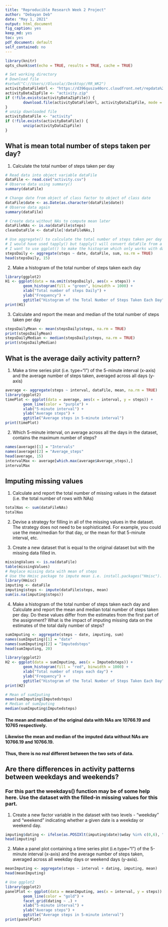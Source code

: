```yaml
---
title: "Reproducible Research Week 2 Project"
author: "Debayan Deb"
date: "May 1, 2021"
output: html_document
fig_caption: yes
keep_md: yes
toc: yes
pdf_document: default
self_contained: no
---
```


```r
library(knitr)
opts_chunk$set(echo = TRUE, results = TRUE, cache = TRUE)
```

```r
# Set working directory
# Download file
#setwd("C://Users//Olusola//Desktop//RR_WK2")
activityDataFileUrl <- "https://d396qusza40orc.cloudfront.net/repdata%2Fdata%2Factivity.zip"
activityDataZipFile <- "activity.zip"
if (!file.exists(activityDataZipFile)) {
        download.file(activityDataFileUrl, activityDataZipFile, mode = "wb")
}
# unzip downloaded file
activityDataFile <- "activity"
if (!file.exists(activityDataFile)) {
        unzip(activityDataZipFile)
}
```

## What is mean total number of steps taken per day?

1. Calculate the total number of steps taken per day

```r
# Read data into object variable dataFile
dataFile <- read.csv("activity.csv")
# Observe data using summary()
summary(dataFile)
```

```r
# Change date from object of class factor to object of class date
dataFile$date <- as.Date(as.character(dataFile$date))
# Observe data again
summary(dataFile)
```

```r
# Create data without NAs to compute mean later
dataFileNAs <- is.na(dataFile$steps)
cleanDataFile <- dataFile[!dataFileNAs,]
```

```r
# Use aggregate() to calculate the total number of steps taken per day
# I would have used tapply() but tapply() will convert dataFile from a data frame into an array(vector)
# I want to use ggplot() to make the histogram which only works with data frame 
stepsDaily <- aggregate(steps ~ date, dataFile, sum, na.rm = TRUE)
head(stepsDaily, 15)
```

2. Make a histogram of the total number of steps taken each day

```r
library(ggplot2)
H1 <- ggplot(data = na.omit(stepsDaily), aes(x = steps)) + 
        geom_histogram(fill = "green", binwidth = 1000) +
        xlab("Total number of steps Daily") +
        ylab("Frequency") +
        ggtitle("Histogram of the Total Number of Steps Taken Each Day")
print(H1)
```

3. Calculate and report the mean and median of the total number of steps taken per day

```r
stepsDailyMean <- mean(stepsDaily$steps, na.rm = TRUE)
print(stepsDailyMean)
stepsDailyMedian <- median(stepsDaily$steps, na.rm = TRUE)
print(stepsDailyMedian)
```

## What is the average daily activity pattern?

1. Make a time series plot (i.e. type="l") of the 5-minute interval (x-axis) and the average number of steps taken, averaged across all days (y-axis)

```r
average <- aggregate(steps ~ interval, dataFile, mean, na.rm = TRUE)
library(ggplot2)
timePlot <- ggplot(data = average, aes(x = interval, y = steps)) +
        geom_line(color = "purple") +
        xlab("5-minute interval") +
        ylab("Average steps") +
        ggtitle("Average steps in 5-minute interval")
print(timePlot)
```

2. Which 5-minute interval, on average across all the days in the dataset, contains the maximum number of steps?
```r
names(average)[1] = "Intervals"
names(average)[2] = "Average_steps"
head(average, 15)
intervalMax <- average[which.max(average$Average_steps),]
intervalMax
```

## Imputing missing values

1. Calculate and report the total number of missing values in the dataset (i.e. the total number of rows with NAs)
```r
totalNas <- sum(dataFileNAs)
totalNas
```

2. Devise a strategy for filling in all of the missing values in the dataset. The strategy does not need to be sophisticated. For example, you could use the mean/median for that day, or the mean for that 5-minute interval, etc.

3. Create a new dataset that is equal to the original dataset but with the missing data filled in.
```r
missingValues <- is.na(dataFile)
table(missingValues)
# Replace missing data with mean of steps
# Use the Hmisc package to impute mean i.e. install.packages("Hmisc"). Then load the package.
library(Hmisc)
imputing <- dataFile
imputing$steps <- impute(dataFile$steps, mean)
sum(is.na(imputing$steps))
```

4. Make a histogram of the total number of steps taken each day and Calculate and report the mean and median total number of steps taken per day. Do these values differ from the estimates from the first part of the assignment? What is the impact of imputing missing data on the estimates of the total daily number of steps?

```r
sumImputing <- aggregate(steps ~ date, imputing, sum)
names(sumImputing)[1] = "date"
names(sumImputing)[2] = "Imputedsteps"
head(sumImputing, 20)
```

```r
library(ggplot2)
H2 <- ggplot(data = sumImputing, aes(x = Imputedsteps)) +
        geom_histogram(fill = "red", binwidth = 1000) +
        xlab("Total number of steps each day") +
        ylab("Frequency") +
        ggtitle("Histogram of the Total Number of Steps Taken Each Day")
print(H2)
```

```r
# Mean of sumIputing
mean(sumImputing$Imputedsteps)
# Median of sumIputing
median(sumImputing$Imputedsteps)
```


#### The mean and median of the original data with NAs are 10766.19 and 10765 respectively.
#### Likewise the mean and median of the imputed data without NAs are 10766.19 and 10766.19.
#### Thus, there is no real different between the two sets of data.

## Are there differences in activity patterns between weekdays and weekends?

### For this part the weekdays() function may be of some help here. Use the dataset with the filled-in missing values for this part.

1. Create a new factor variable in the dataset with two levels - "weekday" and "weekend" indicating whether a given date is a weekday or weekend day.
```r
imputing$dating <- ifelse(as.POSIXlt(imputing$date)$wday %in% c(0,6), "Weekend", "Weekday")
head(imputing)
```

2. Make a panel plot containing a time series plot (i.e.type="l") of the 5-minute interval (x-axis) and the average number of steps taken, averaged across all weekday days or weekend days (y-axis).
```r
meanImputing <- aggregate(steps ~ interval + dating, imputing, mean)
head(meanImputing)
```

```r
# Use ggplot2
library(ggplot2)
panelPlot <- ggplot(data = meanImputing, aes(x = interval, y = steps)) +
        geom_line(color = "gold") +
        facet_grid(dating ~ .) +
        xlab("5-minute interval") +
        ylab("Average steps") +
        ggtitle("Average steps in 5-minute interval")
print(panelPlot)
```
